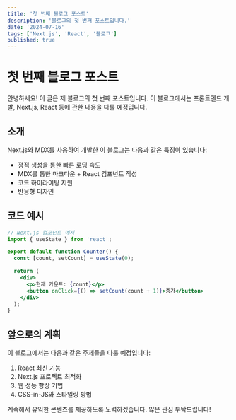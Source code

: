 ```yaml
---
title: '첫 번째 블로그 포스트'
description: '블로그의 첫 번째 포스트입니다.'
date: '2024-07-16'
tags: ['Next.js', 'React', '블로그']
published: true
---
```


# 첫 번째 블로그 포스트

안녕하세요! 이 글은 제 블로그의 첫 번째 포스트입니다. 이 블로그에서는 프론트엔드 개발, Next.js, React 등에 관한 내용을 다룰 예정입니다.

## 소개

Next.js와 MDX를 사용하여 개발한 이 블로그는 다음과 같은 특징이 있습니다:

- 정적 생성을 통한 빠른 로딩 속도
- MDX를 통한 마크다운 + React 컴포넌트 작성
- 코드 하이라이팅 지원
- 반응형 디자인

## 코드 예시

```jsx
// Next.js 컴포넌트 예시
import { useState } from 'react';

export default function Counter() {
  const [count, setCount] = useState(0);

  return (
    <div>
      <p>현재 카운트: {count}</p>
      <button onClick={() => setCount(count + 1)}>증가</button>
    </div>
  );
}
```

## 앞으로의 계획

이 블로그에서는 다음과 같은 주제들을 다룰 예정입니다:

1. React 최신 기능
2. Next.js 프로젝트 최적화
3. 웹 성능 향상 기법
4. CSS-in-JS와 스타일링 방법

계속해서 유익한 콘텐츠를 제공하도록 노력하겠습니다. 많은 관심 부탁드립니다!
